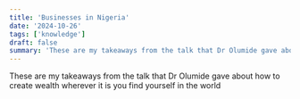 ```yaml
---
title: 'Businesses in Nigeria'
date: '2024-10-26'
tags: ['knowledge']
draft: false
summary: 'These are my takeaways from the talk that Dr Olumide gave about how to create wealth wherever it is you find yourself in the world'
---
```


These are my takeaways from the talk that Dr Olumide gave about how to create wealth wherever it is you find yourself in the world